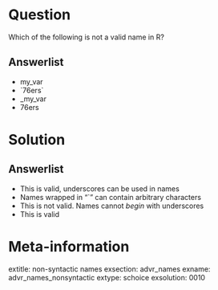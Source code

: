 Question
========

Which of the following is not a valid name in R?

Answerlist
----------
* my_var
* \`76ers\`
* _my_var
* 76ers

Solution
========

Answerlist
----------
* This is valid, underscores can be used in names
* Names wrapped in "`" can contain arbitrary characters
* This is not valid. Names cannot *begin* with underscores
* This is valid

Meta-information
================
extitle: non-syntactic names
exsection: advr_names
exname: advr_names_nonsyntactic
extype: schoice
exsolution: 0010
